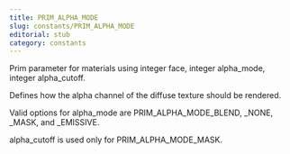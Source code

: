 ```yaml
---
title: PRIM_ALPHA_MODE
slug: constants/PRIM_ALPHA_MODE
editorial: stub
category: constants
---
```


<LSLConstant
	name="PRIM_ALPHA_MODE"
	type="integer"
	value="38"
/>

Prim parameter for materials using integer face, integer alpha_mode, integer alpha_cutoff.

Defines how the alpha channel of the diffuse texture should be rendered.

Valid options for alpha_mode are PRIM_ALPHA_MODE_BLEND, _NONE, _MASK, and _EMISSIVE.

alpha_cutoff is used only for PRIM_ALPHA_MODE_MASK.

